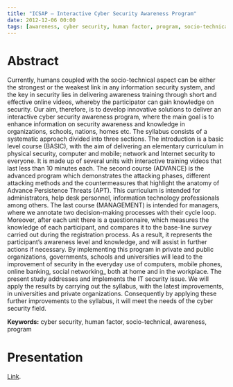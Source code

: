 ```yaml
---
title: "ICSAP – Interactive Cyber Security Awareness Program"
date: 2012-12-06 00:00
tags: [awareness, cyber security, human factor, program, socio-technical, training]
---
```




Abstract
========

Currently, humans coupled with the socio-technical aspect can be either
the strongest or the weakest link in any information security system,
and the key in security lies in delivering awareness training through
short and effective online videos, whereby the participator can gain
knowledge on security. Our aim, therefore, is to develop innovative
solutions to deliver an interactive cyber security awareness program,
where the main goal is to enhance information on security awareness and
knowledge in organizations, schools, nations, homes etc. The syllabus
consists of a systematic approach divided into three sections. The
introduction is a basic level course (BASIC), with the aim of delivering
an elementary curriculum in physical security, computer and mobile;
network and Internet security to everyone. It is made up of several
units with interactive training videos that last less than 10 minutes
each. The second course (ADVANCE) is the advanced program which
demonstrates the attacking phases, different attacking methods and the
countermeasures that highlight the anatomy of Advance Persistence
Threats (APT). This curriculum is intended for administrators, help desk
personnel, information technology professionals among others. The last
course (MANAGEMENT) is intended for managers, where we annotate two
decision-making processes with their cycle loop. Moreover, after each
unit there is a questionnaire, which measures the knowledge of each
participant, and compares it to the base-line survey carried out during
the registration process. As a result, it represents the participant’s
awareness level and knowledge, and will assist in further actions if
necessary. By implementing this program in private and public
organizations, governments, schools and universities will lead to the
improvement of security in the everyday use of computers, mobile phones,
online banking, social networking\_ both at home and in the workplace.
The present study addresses and implements the IT security issue. We
will apply the results by carrying out the syllabus, with the latest
improvements, in universities and private organizations. Consequently by
applying these further improvements to the syllabus, it will meet the
needs of the cyber security field.



**Keywords:** cyber security, human factor, socio-technical, awareness,
program

Presentation
============

[Link](https://docs.google.com/file/d/0B1472nuKPMN5ZHlocUFFc2o2UWM/preview).

